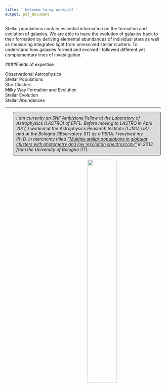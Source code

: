 ```yaml
---
title: ' Welcome to my website! '
output: pdf_document
---
```





Stellar populations contain essential information on the formation and evolution of galaxies. 
We are able to trace the evolution of galaxies back to their formation by deriving elemental abundances of individual stars as well as measuring integrated light from unresolved stellar clusters. 
To understand how galaxies formed and evolved I followed different yet complementary lines of investigation.




####Fields of expertise

<i class="fa fa-check-square-o"></i> Observational Astrophysics	<br/>
<i class="fa fa-check-square-o"></i> Stellar Populations	<br/>
<i class="fa fa-check-square-o"></i> Star Clusters	<br/> 
<i class="fa fa-check-square-o"></i> Milky Way Formation and Evolution 	<br/>
<i class="fa fa-check-square-o"></i> Stellar Evolution	<br/> 
<i class="fa fa-check-square-o"></i> Stellar Abundances	<br/>



*****





<style>
p.comment {
background-color: #DBDBDB;
padding: 10px;
border: 1px solid black;
margin-left: 25px;
border-radius: 5px;
font-style: italic;
}

</style>

<p class="comment">
I am currently an SNF Ambizione Fellow at the Laboratory of Astrophysics (LASTRO) of EPFL. Before moving to LASTRO in April 2017, I worked at the Astrophysics Reaserch Institute (LJMU, UK) and at the Bologna OBservatory (IT) as a PSRA.
I received my Ph.D. in astronomy titled ["Multiple stellar populations in globular clusters with photometry and low resolution spectroscopy"](http://amsdottorato.unibo.it/5204/) in 2013 from the University of Bologna (IT).
</p>




<img src="images/antennae-1.png" style="width:43%;  margin-right: 20px" align="right"/>

